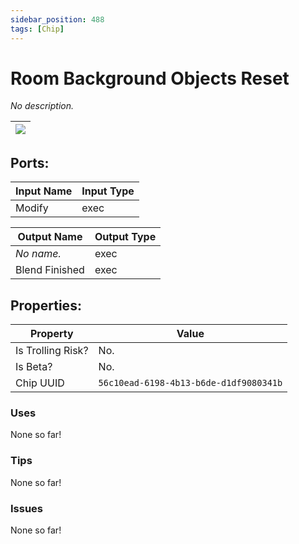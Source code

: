 ```yaml
---
sidebar_position: 488
tags: [Chip]
---
```


# Room Background Objects Reset


*No description.*

| ![](https://images-ext-2.discordapp.net/external/MPmIaQzlEPmgGWlgi-WxBBXt0Bjv_zWPkg1y1f_sy3s/https/www.recroomcircuits.com/image/circuit/absolute-value?width=206&height=108) |
|-----|

## Ports:

| Input Name | Input Type |
|-----------|-----------|
| Modify | exec |

| Output Name | Output Type |
|-----------|-----------|
| *No name.* | exec |
| Blend Finished | exec |

## Properties:

| Property  | Value |
|-------------------|-----------|
| Is Trolling Risk? | No. |
| Is Beta? | No. |
| Chip UUID | `56c10ead-6198-4b13-b6de-d1df9080341b` |

### Uses

None so far!

### Tips

None so far!

### Issues

None so far!